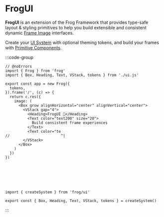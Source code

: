 # FrogUI

**FrogUI** is an extension of the Frog Framework that provides type-safe layout & styling primitives to help you build extensible and consistent dynamic [Frame Image](/concepts/images-intents#image) interfaces.

Create your [UI System](#TODO) with optional theming tokens, and build your frames with [Primitive Components](#TODO).

:::code-group

```tsx twoslash [src/index.ts]
// @noErrors
import { Frog } from 'frog'
import { Box, Heading, Text, VStack, tokens } from './ui.js'

export const app = new Frog({
  tokens,
}).frame('/', (c) => {
  return c.res({
    image: (
      <Box grow alignHorizontal="center" alignVertical="center">
        <VStack gap="4">
          <Heading>FrogUI 🐸</Heading>
          <Text color="text200" size="20">
            Build consistent frame experiences
          </Text>
          <Text color="te 
//                       ^|
        </VStack>
      </Box>
    )
  })
})







```

```tsx twoslash [src/ui.ts] filename="./ui.js"
import { createSystem } from 'frog/ui'

export const { Box, Heading, Text, VStack, tokens } = createSystem()
```

:::